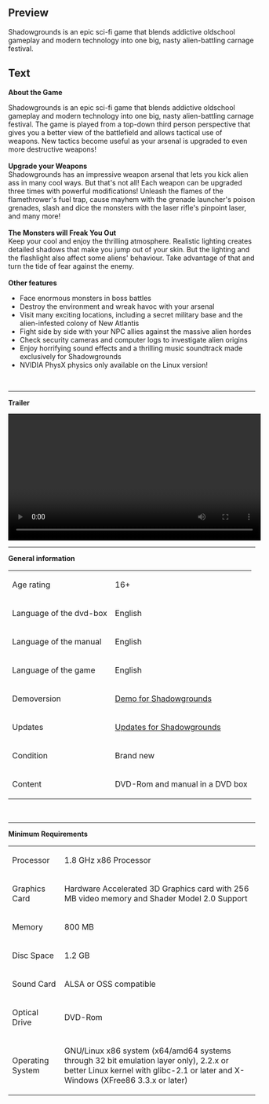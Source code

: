 ==Preview==
<p>Shadowgrounds is an epic sci-fi game that blends addictive oldschool gameplay and modern technology into one big, nasty alien-battling carnage festival.</p>

==Text==
<p><strong>About the Game</strong></p>
<p>Shadowgrounds is an epic sci-fi game that blends addictive oldschool gameplay and modern technology into one big, nasty alien-battling carnage festival. The game is played from a top-down third person perspective that gives you a better view of the battlefield and allows tactical use of weapons. New tactics become useful as your arsenal is upgraded to even more destructive weapons! <br /> <br /><strong>Upgrade your Weapons </strong><br />Shadowgrounds has an impressive weapon arsenal that lets you kick alien ass in many cool ways. But that's not all! Each weapon can be upgraded three times with powerful modifications! Unleash the flames of the flamethrower's fuel trap, cause mayhem with the grenade launcher's poison grenades, slash and dice the monsters with the laser rifle's pinpoint laser, and many more! <br /> <br /><strong>The Monsters will Freak You Out </strong><br />Keep your cool and enjoy the thrilling atmosphere. Realistic lighting creates detailed shadows that make you jump out of your skin. But the lighting and the flashlight also affect some aliens' behaviour. Take advantage of that and turn the tide of fear against the enemy. <br /> <br /><strong>Other features</strong></p>
<ul>
<li>Face enormous monsters in boss battles </li>
<li>Destroy the environment and wreak havoc with your arsenal </li>
<li>Visit many exciting locations, including a secret military base and the alien-infested colony of New Atlantis </li>
<li>Fight side by side with your NPC allies against the massive alien hordes </li>
<li>Check security cameras and computer logs to investigate alien origins </li>
<li>Enjoy horrifying sound effects and a thrilling music soundtrack made exclusively for Shadowgrounds </li>
<li>NVIDIA PhysX physics only available on the Linux version! </li>
</ul>
<p>&nbsp;</p>
<hr />
<p><strong>Trailer</strong></p>
<p><video width="515" controls="true"> <source src="http://videos.fun4tux.ch/shadowgrounds-trailer-en.ogg"></source> Your browser does not support the video tag! Go and get a <a href="http://www.mozilla-europe.org/de/firefox/">good one</a>!</video></p>
<hr />
<p><strong>General information</strong></p>
<table border="0">
<tbody>
<tr>
<td>Age rating<br /></td>
<td>16+</td>
</tr>
<tr>
<td>Language of the dvd-box</td>
<td>English</td>
</tr>
<tr>
<td>Language of the manual</td>
<td>English<br /></td>
</tr>
<tr>
<td>Language of the game</td>
<td>English</td>
</tr>
<tr>
<td>Demoversion</td>
<td><a href="http://demofiles.linuxgamepublishing.com/shadowgrounds/">Demo for Shadowgrounds</a><br /></td>
</tr>
<tr>
<td>Updates</td>
<td><a href="http://updatefiles.linuxgamepublishing.com/shadowgrounds/" target="_blank">Updates for Shadowgrounds</a></td>
</tr>
<tr>
<td>Condition</td>
<td>Brand new</td>
</tr>
<tr>
<td>Content</td>
<td>DVD-Rom and manual in a DVD box</td>
</tr>
</tbody>
</table>
<p>&nbsp;</p>
<hr />
<p><strong>Minimum Requirements<br /></strong></p>
<table border="0">
<tbody>
<tr>
<td>Processor<br /></td>
<td>1.8 GHz x86 Processor</td>
</tr>
<tr>
<td>Graphics Card<br /></td>
<td>Hardware Accelerated 3D Graphics card with 256 MB video memory and Shader Model 2.0 Support</td>
</tr>
<tr>
<td>Memory</td>
<td>800 MB</td>
</tr>
<tr>
<td>Disc Space<br /></td>
<td>1.2 GB</td>
</tr>
<tr>
<td>Sound Card</td>
<td>ALSA or OSS compatible</td>
</tr>
<tr>
<td>Optical Drive</td>
<td>DVD-Rom</td>
</tr>
<tr>
<td>Operating System<br /></td>
<td>
<p>GNU/Linux x86 system (x64/amd64 systems through 32 bit emulation layer only), 2.2.x or better Linux kernel with glibc-2.1 or later and X-Windows (XFree86 3.3.x or later)</p>
</td>
</tr>
</tbody>
</table>
